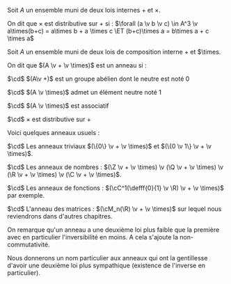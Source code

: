 


<Item type='definition' titre='distributivité'>

Soit $A$ un ensemble muni de deux lois internes $+$ et $\times$.

On dit que $\times$ est distributive sur $+$ si : $\forall (a \v b \v c) \in A^3 \v a\times(b+c) = a\times b + a \times c \ET (b+c)\times a = b\times a + c \times a$
</Item>


<Item type='definition' titre='anneau'>

Soit $A$ un ensemble muni de deux lois de composition interne $+$ et $\times.

On dit que $(A \v + \v \times)$ est un anneau si :

$\cd$ $(A\v +)$ est un groupe abélien dont le neutre est noté $0$

$\cd$ $(A \v \times)$ admet un élément neutre noté $1$

$\cd$ $(A \v \times)$ est associatif

$\cd$ $\times$ est distributive sur $+$
</Item>

<Item type='proposition' titre='anneaux usuels' tag="admis">

Voici quelques anneaux usuels :


$\cd$ Les anneaux triviaux $(\{0\} \v + \v \times)$ et $(\{0 \v 1\} \v + \v \times)$.

$\cd$ Les anneaux de nombres : $(\Z \v + \v \times) \v (\Q \v + \v \times) \v (\R \v + \v \times) \v (\C \v + \v \times)$.

$\cd$ Les anneaux de fonctions : $(\cC^1(\defff{0}{1} \v \R) \v + \v \times)$ par exemple.

$\cd$ L'anneau des matrices : $(\cM_n(\R) \v + \v \times)$ sur lequel nous reviendrons dans d'autres chapitres.
</Item>

<Remarque titre=''>

On remarque qu'un anneau a une deuxième loi plus faible que la première avec en particulier l'inversibilité en moins. A cela s'ajoute la non-commutativité. 

Nous donnerons un nom particulier aux anneaux qui ont la gentillesse d'avoir une deuxième loi plus sympathique (existence de l'inverse en particulier).
</Remarque>